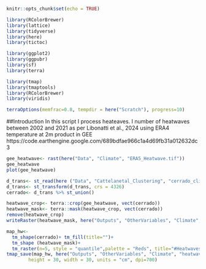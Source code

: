 ```r
knitr::opts_chunk$set(echo = TRUE)
```

```r
library(RColorBrewer)
library(lattice)
library(tidyverse)
library(here)
library(tictoc)

library(ggplot2)
library(ggpubr)
library(sf)
library(terra)

library(tmap)
library(tmaptools)
library(RColorBrewer)
library(viridis)

terraOptions(memfrac=0.8, tempdir = here("Scratch"), progress=10)
```
##Introduction
In this script I process heateaves. I number of heatwaves between 2002 and 2021
as per Libonatti et al., 2024 using ERA4 temperature at 2m product in GEE
https://code.earthengine.google.com/689bdfae966c1a4d69fb31a012632dc3

```r
gee_heatwave<- rast(here("Data", "Climate", "ERA5_Heatwave.tif"))
gee_heatwave
plot(gee_heatwave)

d_trans<- st_read(here ("Data", "Cattelanetal_Clustering", "cerrado_climate_zones.shp"))
d_trans<- st_transform(d_trans, crs = 4326)
cerrado<- d_trans %>% st_union()

heatwave_crop<- terra::crop(gee_heatwave, vect(cerrado))
heatwave_mask<- terra::mask(heatwave_crop, vect(cerrado))
remove(heatwave_crop)
writeRaster(heatwave_mask, here("Outputs", "OtherVariables", "Climate", "heatwaves_2002_2021.tif"))

map_hw<-   
  tm_shape(cerrado)+ tm_fill(title="")+
  tm_shape (heatwave_mask)+
  tm_raster(n=5, style = "quantile",palette = "Reds", title="#Heatwaves" ) 
tmap_save(map_hw, here("Outputs", "OtherVariables", "Climate", "heatwaves_2002_2021.png"),
        height = 30, width = 30, units = "cm", dpi=700)

```
